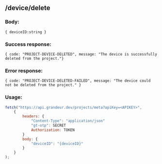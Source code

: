 ## /device/delete

### Body:

`{ deviceID:string }`

### Success response:

`{ code: "PROJECT-DEVICE-DELETED", message: "The device is successfully deleted from the project."}`

### Error response:

`{ code: "PROJECT-DEVICE-DELETED-FAILED", message: "The device could not be deleted from the project." }`

### Usage:

```jsx
fetch("https://api.grandeur.dev/projects/meta?apiKey=<APIKEY>",
	{
		headers: {
			"Content-Type": "application/json"
			"gt-otp": SECRET
			Authorization: TOKEN
		}
		body: {
            "deviceID": "{deviceID}"
        }
	}
);
```
